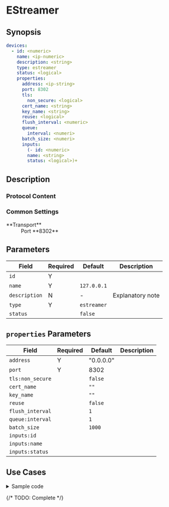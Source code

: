 # EStreamer

## Synopsis

```yaml
devices:
  - id: <numeric>
    name: <ip-numeric>
    description: <string>
    type: estreamer
    status: <logical>
    properties:
      address: <ip-string>
      port: 8302
      tls:
        non_secure: <logical>
      cert_name: <string>
      key_name: <string>
      reuse: <logical>
      flush_interval: <numeric>
      queue:
        interval: <numeri>
      batch_size: <numeri>
      inputs:
        (- id: <numeric>
        name: <string>
        status: <logical>)+
```

## Description

### Protocol Content

### Common Settings

<dl>
  <dt>**Transport**</dt>
  <dd>Port **8302**</dd>
</dl>

## Parameters

|Field|Required|Default|Description|
|---|---|---|---|
|`id`|Y|||
|`name`|Y|`127.0.0.1`||
|`description`|N|-|Explanatory note|
|`type`|Y|`estreamer`||
|`status`||`false`||

## `properties` Parameters

|Field|Required|Default|Description|
|---|---|---|---|
|`address`|Y|"0.0.0.0"||
|`port`|Y|8302||
|`tls:non_secure`||`false`||
|`cert_name`||`""`||
|`key_name`||`""`||
|`reuse`||`false`||
|`flush_interval`||`1`||
|`queue:interval`||`1`||
|`batch_size`||`1000`||
|`inputs:id`||||
|`inputs:name`||||
|`inputs:status`||||

## Use Cases

<details>
<summary>Sample code</summary>

The YAML file is as follows:

```yaml
devices:
  - id: 324342342
    name: 127.0.0.1
    description: estreamer
    type: estreamer
    status: false
    properties:
      address: "0.0.0.0"
      port: 8302
      tls:
        non_secure: false
      cert_name: ""
      key_name: ""
      reuse: false
      flush_interval: 1
      queue:
        interval: 1
      batch_size: 1000
      inputs:
        - id: 102
          name: eStreamer Connection Events
          status: true
        - id: 103
          name: eStreamer File Events
          status: true
        - id: 104
          name: eStreamer Malware Events
          status: true
        - id: 106
          name: eStreamer Intrusion Events
          status: true
```
</details>

{/* TODO: Complete */}